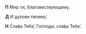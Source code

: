 **П** Мир ти́, благовеству́ющему.

**Д** И ду́хови твоему́.

**Н** Сла́ва Тебе́, Го́споди, сла́ва Тебе́.
